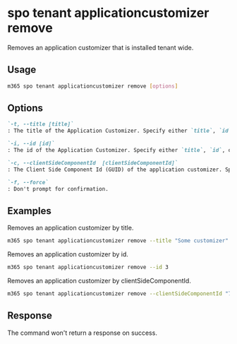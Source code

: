 
# spo tenant applicationcustomizer remove

Removes an application customizer that is installed tenant wide.

## Usage

```sh
m365 spo tenant applicationcustomizer remove [options]
```

## Options

```md definition-list
`-t, --title [title]`
: The title of the Application Customizer. Specify either `title`, `id`, or `clientSideComponentId`.

`-i, --id [id]`
: The id of the Application Customizer. Specify either `title`, `id`, or `clientSideComponentId`.

`-c, --clientSideComponentId  [clientSideComponentId]`
: The Client Side Component Id (GUID) of the application customizer. Specify either `title`, `id`, or `clientSideComponentId`.

`-f, --force`
: Don't prompt for confirmation.
```

<Global />

## Examples

Removes an application customizer by title.

```sh
m365 spo tenant applicationcustomizer remove --title "Some customizer"
```

Removes an application customizer by id.

```sh
m365 spo tenant applicationcustomizer remove --id 3
```

Removes an application customizer by clientSideComponentId.

```sh
m365 spo tenant applicationcustomizer remove --clientSideComponentId "7096cded-b83d-4eab-96f0-df477ed7c0bc"
```

## Response

The command won't return a response on success.
